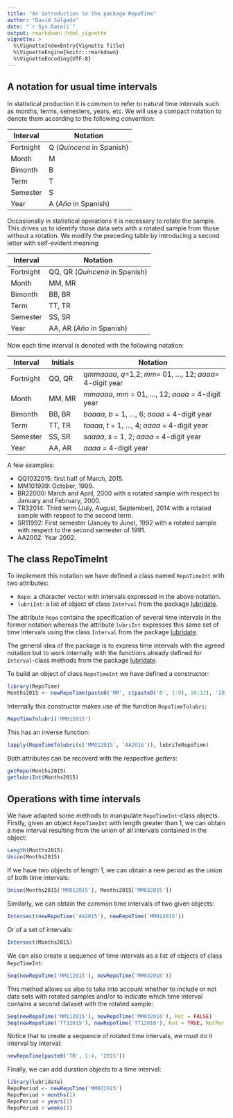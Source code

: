 ```yaml
---
title: "An introduction to the package RepoTime"
author: "David Salgado"
date: "`r Sys.Date()`"
output: rmarkdown::html_vignette
vignette: >
  %\VignetteIndexEntry{Vignette Title}
  %\VignetteEngine{knitr::rmarkdown}
  %\VignetteEncoding{UTF-8}
---
```


## A notation for usual time intervals

In statistical production it is common to refer to natural time intervals such as
months, terms, semesters, years, etc. We will use a compact notation to denote
them according to the following convention:

**Interval** | **Notation**
-----------|--------------------------
Fortnight  | Q (*Quincena* in Spanish)
Month      | M
Bimonth    | B
Term       | T
Semester   | S
Year       | A (*Año* in Spanish)

Occasionally in statistical operations it is necessary to rotate the sample. 
This drives us to identify those data sets with a rotated sample from those 
without a rotation. We modify the preceding table by introducing a second letter
with self-evident meaning:

**Interval** | **Notation**
-------------|-------------------------------
Fortnight    | QQ, QR (*Quincena* in Spanish)
Month        | MM, MR
Bimonth      | BB, BR
Term         | TT, TR
Semester     | SS, SR
Year         | AA, AR (*Año* in Spanish)

Now each time interval is denoted with the following notation:

**Interval** | **Initials** | **Notation**
-------------|--------------|-----------------------------------------------------------
Fortnight    | QQ, QR       | *qmmaaaa*, *q*=1,2; *mm*= 01, ..., 12; *aaaa*= 4-digit year 
Month        | MM, MR       | *mmaaaa*, *mm* = 01, ..., 12; *aaaa* = 4-digit year
Bimonth      | BB, BR       | *baaaa*, *b* = 1, ..., 6; *aaaa* = 4-digit year
Term         | TT, TR       | *taaaa*, *t* = 1, ..., 4; *aaaa* = 4-digit year
Semester     | SS, SR       | *saaaa*, *s* = 1, 2; *aaaa* = 4-digit year
Year         | AA, AR       | *aaaa* = 4-digit year

A few examples:

* QQ1032015: first half of March, 2015.
* MM101999: October, 1999.
* BR22000: March and April, 2000 with a rotated sample with respect to January and February, 2000.
* TR32014: Third term (July, August, September), 2014 with a rotated sample with respect to the second term.
* SR11992: First semester (Januey to June), 1992 with a rotated sample with respect to the second semester of 1991.
* AA2002: Year 2002.

## The class RepoTimeInt

To implement this notation we have defined a class named `RepoTimeInt` with two attributes:

* `Repo`: a character vector with intervals expressed in the above notation.
* `lubriInt`: a list of object of class `Interval` from the package [lubridate](https://cran.r-project.org/web/packages/lubridate/index.html).

The attribute `Repo` contains the specification of several time intervals in the former notation whereas the attribute `lubriInt` expresses this same set of time intervals using the class `Interval` from the package [lubridate](https://cran.r-project.org/web/packages/lubridate/index.html).

The general idea of the package is to express time intervals with the agreed notation but to work internally with the functions already defined for `Interval`-class methods from the package [lubridate](https://cran.r-project.org/web/packages/lubridate/index.html). 

To build an object of class `RepoTimeInt` we have defined a constructor:

```r
library(RepoTime)
Months2015 <- newRepoTime(paste0('MM', c(paste0('0', 1:9), 10:12), '2015'))
```

Internally this constructor makes use of the function `RepoTimeTolubri`:

```r
RepoTimeTolubri('MM012015')
```

This has an inverse function:

```r
lapply(RepoTimeTolubri(c('MM012015', 'AA2016')), lubriToRepoTime)
```

Both attributes can be recoverd with the respective *getters*:

```r
getRepo(Months2015)
getlubriInt(Months2015)
```

## Operations with time intervals

We have adapted some methods to manipulate `RepoTimeInt`-class objects. Firstly, given an object `RepoTimeInt` with length greater than 1, we can obtain a new interval resulting from the union of all intervals contained in the object:

```r
Length(Months2015)
Union(Months2015)
```

If we have two objects of length 1, we can obtain a new period as the union of both time intervals:

```r
Union(Months2015['MM012015'], Months2015['MM032015'])
```

Similarly, we can obtain the common time intervals of two given objects:

```r
Intersect(newRepoTime('AA2015'), newRepoTime('MM012015'))
```

Or of a set of intervals:

```r
Intersect(Months2015)
```

We can also create a sequence of time intervals as a list of objects of class `RepoTimeInt`:

```r
Seq(newRepoTime('MM112015'), newRepoTime('MM032016'))
```

This method allows us also to take into account whether to include or not data sets with rotated samples and/or to indicate which time interval contains a second dataset with the rotated sample:

```r
Seq(newRepoTime('MM112015'), newRepoTime('MM032016'), Rot = FALSE)
Seq(newRepoTime('TT32015'), newRepoTime('TT12016'), Rot = TRUE, RotPer = '4')
```

Notice that to create a sequence of rotated time intervals, we must do it interval by interval:

```r
newRepoTime(paste0('TR', 1:4, '2015'))
```

Finally, we can add duration objects to a time interval:

```r
library(lubridate)
RepoPeriod <- newRepoTime('MM022015')
RepoPeriod + months(1)
RepoPeriod + years(1)
RepoPeriod + weeks(1)
```
